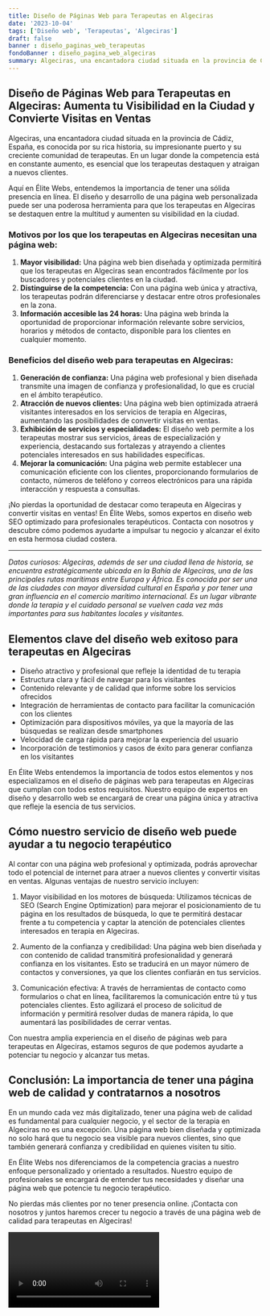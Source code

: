 ```yaml
---
title: Diseño de Páginas Web para Terapeutas en Algeciras
date: '2023-10-04'
tags: ['Diseño web', 'Terapeutas', 'Algeciras']
draft: false
banner : diseño_paginas_web_terapeutas
fondoBanner : diseño_pagina_web_algeciras
summary: Algeciras, una encantadora ciudad situada en la provincia de Cádiz, España, es conocida por su rica historia, su impresionante puerto y su creciente comunidad de terapeutas. En un lugar donde la competencia está en constante aumento, es esencial que los terapeutas destaquen y atraigan a nuevos clientes.
---
```


## **Diseño de Páginas Web para Terapeutas en Algeciras: Aumenta tu Visibilidad en la Ciudad y Convierte Visitas en Ventas**

Algeciras, una encantadora ciudad situada en la provincia de Cádiz, España, es conocida por su rica historia, su impresionante puerto y su creciente comunidad de terapeutas. En un lugar donde la competencia está en constante aumento, es esencial que los terapeutas destaquen y atraigan a nuevos clientes.

Aquí en Élite Webs, entendemos la importancia de tener una sólida presencia en línea. El diseño y desarrollo de una página web personalizada puede ser una poderosa herramienta para que los terapeutas en Algeciras se destaquen entre la multitud y aumenten su visibilidad en la ciudad.

### **Motivos por los que los terapeutas en Algeciras necesitan una página web:**

1. **Mayor visibilidad:** Una página web bien diseñada y optimizada permitirá que los terapeutas en Algeciras sean encontrados fácilmente por los buscadores y potenciales clientes en la ciudad.
2. **Distinguirse de la competencia:** Con una página web única y atractiva, los terapeutas podrán diferenciarse y destacar entre otros profesionales en la zona.
3. **Información accesible las 24 horas:** Una página web brinda la oportunidad de proporcionar información relevante sobre servicios, horarios y métodos de contacto, disponible para los clientes en cualquier momento.

### **Beneficios del diseño web para terapeutas en Algeciras:**

1. **Generación de confianza:** Una página web profesional y bien diseñada transmite una imagen de confianza y profesionalidad, lo que es crucial en el ámbito terapéutico.
2. **Atracción de nuevos clientes:** Una página web bien optimizada atraerá visitantes interesados en los servicios de terapia en Algeciras, aumentando las posibilidades de convertir visitas en ventas.
3. **Exhibición de servicios y especialidades:** El diseño web permite a los terapeutas mostrar sus servicios, áreas de especialización y experiencia, destacando sus fortalezas y atrayendo a clientes potenciales interesados en sus habilidades específicas.
4. **Mejorar la comunicación:** Una página web permite establecer una comunicación eficiente con los clientes, proporcionando formularios de contacto, números de teléfono y correos electrónicos para una rápida interacción y respuesta a consultas.

¡No pierdas la oportunidad de destacar como terapeuta en Algeciras y convertir visitas en ventas! En Élite Webs, somos expertos en diseño web SEO optimizado para profesionales terapéuticos. Contacta con nosotros y descubre cómo podemos ayudarte a impulsar tu negocio y alcanzar el éxito en esta hermosa ciudad costera.

---
*Datos curiosos: Algeciras, además de ser una ciudad llena de historia, se encuentra estratégicamente ubicada en la Bahía de Algeciras, una de las principales rutas marítimas entre Europa y África. Es conocida por ser una de las ciudades con mayor diversidad cultural en España y por tener una gran influencia en el comercio marítimo internacional. Es un lugar vibrante donde la terapia y el cuidado personal se vuelven cada vez más importantes para sus habitantes locales y visitantes.*

<GifSeo />

<Cta />

## Elementos clave del diseño web exitoso para terapeutas en Algeciras

- Diseño atractivo y profesional que refleje la identidad de tu terapia
- Estructura clara y fácil de navegar para los visitantes
- Contenido relevante y de calidad que informe sobre los servicios ofrecidos
- Integración de herramientas de contacto para facilitar la comunicación con los clientes
- Optimización para dispositivos móviles, ya que la mayoría de las búsquedas se realizan desde smartphones
- Velocidad de carga rápida para mejorar la experiencia del usuario
- Incorporación de testimonios y casos de éxito para generar confianza en los visitantes

En Élite Webs entendemos la importancia de todos estos elementos y nos especializamos en el diseño de páginas web para terapeutas en Algeciras que cumplan con todos estos requisitos. Nuestro equipo de expertos en diseño y desarrollo web se encargará de crear una página única y atractiva que refleje la esencia de tus servicios.

## Cómo nuestro servicio de diseño web puede ayudar a tu negocio terapéutico

Al contar con una página web profesional y optimizada, podrás aprovechar todo el potencial de internet para atraer a nuevos clientes y convertir visitas en ventas. Algunas ventajas de nuestro servicio incluyen:

1. Mayor visibilidad en los motores de búsqueda: Utilizamos técnicas de SEO (Search Engine Optimization) para mejorar el posicionamiento de tu página en los resultados de búsqueda, lo que te permitirá destacar frente a tu competencia y captar la atención de potenciales clientes interesados en terapia en Algeciras.

2. Aumento de la confianza y credibilidad: Una página web bien diseñada y con contenido de calidad transmitirá profesionalidad y generará confianza en los visitantes. Esto se traducirá en un mayor número de contactos y conversiones, ya que los clientes confiarán en tus servicios.

3. Comunicación efectiva: A través de herramientas de contacto como formularios o chat en línea, facilitaremos la comunicación entre tú y tus potenciales clientes. Esto agilizará el proceso de solicitud de información y permitirá resolver dudas de manera rápida, lo que aumentará las posibilidades de cerrar ventas.

Con nuestra amplia experiencia en el diseño de páginas web para terapeutas en Algeciras, estamos seguros de que podemos ayudarte a potenciar tu negocio y alcanzar tus metas.

## Conclusión: La importancia de tener una página web de calidad y contratarnos a nosotros

En un mundo cada vez más digitalizado, tener una página web de calidad es fundamental para cualquier negocio, y el sector de la terapia en Algeciras no es una excepción. Una página web bien diseñada y optimizada no solo hará que tu negocio sea visible para nuevos clientes, sino que también generará confianza y credibilidad en quienes visiten tu sitio.

En Élite Webs nos diferenciamos de la competencia gracias a nuestro enfoque personalizado y orientado a resultados. Nuestro equipo de profesionales se encargará de entender tus necesidades y diseñar una página web que potencie tu negocio terapéutico.

No pierdas más clientes por no tener presencia online. ¡Contacta con nosotros y juntos haremos crecer tu negocio a través de una página web de calidad para terapeutas en Algeciras!

<Video />

<CtaBot job='Terapeutas' city='Algeciras'/>

<Gmaps query='Algeciras+españa+maps' />